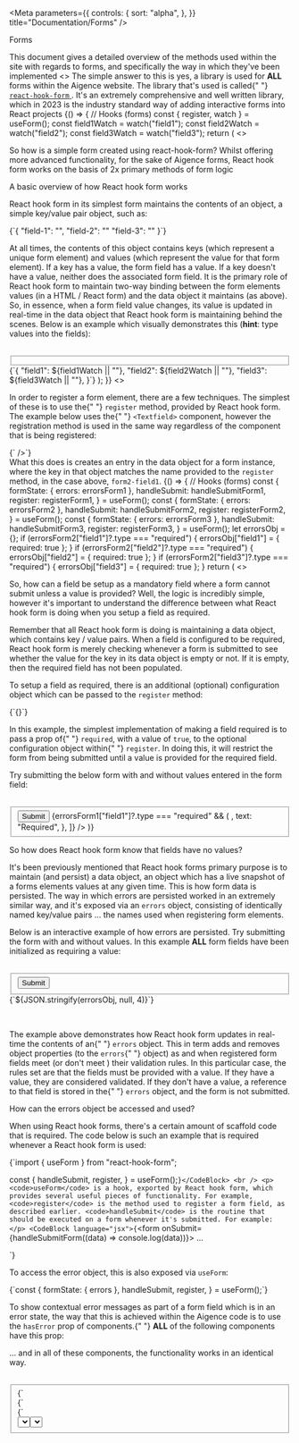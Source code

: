 <!-- Components -->


<!-- NPM imports -->


<!-- Scripts -->


<!-- Storybook imports -->


<!-- Types -->


<Meta
  parameters={{
    controls: {
      sort: "alpha",
    },
  }}
  title="Documentation/Forms"
/>

<Heading variant={1}>Forms</Heading>

<InformationPanel leadIn="Forms">
  This document gives a detailed overview of the methods used within the site with regards to forms, and specifically
  the way in which they've been implemented
</InformationPanel>

<Preview withSource="none">
  <Story name="Is a library used?">
    <StoryHeading heading="Is a library used?" />
    <>
      The simple answer to this is yes, a library is used for <strong>ALL</strong> forms within the Aigence website. The
      library that's used is called{" "}
      <a href="https://react-hook-form.com/docs">
        <code>react-hook-form</code>
      </a>
      . It's an extremely comprehensive and well written library, which in 2023 is the industry standard way of adding interactive
      forms into React projects
    </>
  </Story>
</Preview>

<Preview withSource="none">
  <Story name="A simple example">
    {() => {
      // Hooks (forms)
      const { register, watch } = useForm();
      const field1Watch = watch("field1");
      const field2Watch = watch("field2");
      const field3Watch = watch("field3");
      return (
        <>
          <StoryHeading heading="A simple example" />
          <p>
            So how is a simple form created using react-hook-form? Whilst offering more advanced functionality, for the
            sake of Aigence forms, React hook form works on the basis of 2x primary methods of form logic
          </p>
          <BulletList items={[{ text: "Registering a form element" }, { text: "Controllers" }]} />
          <Heading variant={5}>A basic overview of how React hook form works</Heading>
          <p>
            React hook form in its simplest form maintains the contents of an object, a simple key/value pair object,
            such as:
          </p>
          <CodeBlock language="jsx">{`{
  "field-1": "",
  "field-2": ""
  "field-3": ""
}`}</CodeBlock>
          <br />
          <p>
            At all times, the contents of this object contains keys (which represent a unique form element) and values
            (which represent the value for that form element). If a key has a value, the form field has a value. If a
            key doesn't have a value, neither does the associated form field. It is the primary role of React hook form
            to maintain two-way binding between the form elements values (in a HTML / React form) and the data object it
            maintains (as above). So, in essence, when a form field value changes, its value is updated in real-time in
            the data object that React hook form is maintaining behind the scenes. Below is an example which visually
            demonstrates this (<strong>hint</strong>: type values into the fields):
          </p>
          <br />
          <Grid.Row>
            <Grid.Col mobile={{ span: 12 }} tabletPortrait={{ span: 6 }}>
              <Fieldset dataAttributes={{ "data-component-spacing": "0" }} heading="Form heading">
                <Textfield {...register("field1")} label="Field 1" name="field1" placeholder="Placeholder text" />
                <Textfield {...register("field2")} label="Field 2" name="field2" placeholder="Placeholder text" />
                <Textfield
                  {...register("field3")}
                  dataAttributes={{ "data-component-spacing": "0" }}
                  label="Field 3"
                  name="field3"
                  placeholder="Placeholder text"
                />
              </Fieldset>
            </Grid.Col>
            <Grid.Col mobile={{ span: 12 }} tabletPortrait={{ span: 6 }}>
              <CodeBlock language="jsx">{`{
  "field1": ${field1Watch || ""},
  "field2": ${field2Watch || ""},
  "field3": ${field3Watch || ""},
}`}</CodeBlock>
            </Grid.Col>
          </Grid.Row>
        </>
      );
    }}
  </Story>
</Preview>

<Preview withSource="none">
  <Story name="Registering a form element">
    <>
      <StoryHeading heading="Registering a form element" />
      <p>
        In order to register a form element, there are a few techniques. The simplest of these is to use the{" "}
        <code>register</code> method, provided by React hook form. The example below uses the{" "}
        <code>&lt;Textfield&gt;</code> component, however the registration method is used in the same way regardless of
        the component that is being registered:
      </p>
      <CodeBlock language="jsx">{`<Textfield 
  {...register("field1")} 
  label="Field 1" 
  name="field1" 
  placeholder="Placeholder text" />
/>`}</CodeBlock>
      <br />
      What this does is creates an entry in the data object for a form instance, where the key in that object matches
      the name provided to the <code>register</code> method, in the case above, <code>form2-field1</code>.
    </>
  </Story>
</Preview>

<Preview withSource="none">
  <Story name="Required fields">
    {() => {
      // Hooks (forms)
      const {
        formState: { errors: errorsForm1 },
        handleSubmit: handleSubmitForm1,
        register: registerForm1,
      } = useForm();
      const {
        formState: { errors: errorsForm2 },
        handleSubmit: handleSubmitForm2,
        register: registerForm2,
      } = useForm();
      const {
        formState: { errors: errorsForm3 },
        handleSubmit: handleSubmitForm3,
        register: registerForm3,
      } = useForm();
      let errorsObj = {};
      if (errorsForm2["field1"]?.type === "required") {
        errorsObj["field1"] = { required: true };
      }
      if (errorsForm2["field2"]?.type === "required") {
        errorsObj["field2"] = { required: true };
      }
      if (errorsForm2["field3"]?.type === "required") {
        errorsObj["field3"] = { required: true };
      }
      return (
        <>
          <StoryHeading heading="Required fields" />
          <p>
            So, how can a field be setup as a mandatory field where a form cannot submit unless a value is provided?
            Well, the logic is incredibly simple, however it's important to understand the difference between what React
            hook form is doing when you setup a field as required.
          </p>
          <p>
            Remember that all React hook form is doing is maintaining a data object, which contains key / value pairs.
            When a field is configured to be required, React hook form is merely checking whenever a form is submitted
            to see whether the value for the key in its data object is empty or not. If it is empty, then the required
            field has not been populated.
          </p>
          <p>
            To setup a field as required, there is an additional (optional) configuration object which can be passed to
            the <code>register</code> method:
          </p>
          <CodeBlock language="jsx">{`{<Textfield 
  {...register("field1", { required: true })} 
  label="Field 1" 
  name="field1" 
  placeholder="Placeholder text" 
/>}`}</CodeBlock>
          <br />
          <p>
            In this example, the simplest implementation of making a field required is to pass a prop of{" "}
            <code>required</code>, with a value of <code>true</code>, to the optional configuration object within{" "}
            <code>register</code>. In doing this, it will restrict the form from being submitted until a value is
            provided for the required field.
          </p>
          <p>Try submitting the below form with and without values entered in the form field:</p>
          <br />
          <form onSubmit={handleSubmitForm1(onSubmitFormDebug)}>
            <Fieldset heading="Form heading">
              <Textfield
                {...registerForm1("field1", { required: true })}
                label="Field 1"
                name="field1"
                placeholder="Placeholder text"
              />
              <Button
                compact={true}
                dataAttributes={{
                  "data-component-spacing": errorsForm1["field1"]?.type === "required" ? ESizes.M : "0",
                }}
                isSubmit={true}
                variant="primary"
              >
                Submit
              </Button>
              {errorsForm1["field1"]?.type === "required" && (
                <IconList
                  dataAttributes={{ "data-component-spacing": "0" }}
                  items={[
                    {
                      icon: <Icon color={EColors.RED} id="closeCircle" />,
                      text: "Required",
                    },
                  ]}
                />
              )}
            </Fieldset>
          </form>
          <Heading variant={5}>So how does React hook form know that fields have no values?</Heading>
          <p>
            It's been previously mentioned that React hook forms primary purpose is to maintain (and persist) a data
            object, an object which has a live snapshot of a forms elements values at any given time. This is how form
            data is persisted. The way in which errors are persisted worked in an extremely similar way, and it's
            exposed via an <code>errors</code> object, consisting of identically named key/value pairs ... the names
            used when registering form elements.
          </p>
          <p>
            Below is an interactive example of how errors are persisted. Try submitting the form with and without
            values. In this example <strong>ALL</strong> form fields have been initialized as requiring a value:
          </p>
          <br />
          <form onSubmit={handleSubmitForm2(onSubmitFormDebug)}>
            <Grid.Row>
              <Grid.Col mobile={{ span: 12 }} tabletPortrait={{ span: 6 }}>
                <Fieldset dataAttributes={{ "data-component-spacing": "0" }} heading="Form heading">
                  <Textfield
                    {...registerForm2("field1", { required: true })}
                    label="Field 1"
                    name="field1"
                    placeholder="Placeholder text"
                  />
                  <Textfield
                    {...registerForm2("field2", { required: true })}
                    label="Field 2"
                    name="field2"
                    placeholder="Placeholder text"
                  />
                  <Textfield
                    {...registerForm2("field3", { required: true })}
                    label="Field 3"
                    name="field3"
                    placeholder="Placeholder text"
                  />
                  <Button
                    compact={true}
                    dataAttributes={{ "data-component-spacing": "0" }}
                    isSubmit={true}
                    variant="primary"
                  >
                    Submit
                  </Button>
                </Fieldset>
              </Grid.Col>
              <Grid.Col mobile={{ span: 12 }} tabletPortrait={{ span: 6 }}>
                <CodeBlock language="jsx">{`${JSON.stringify(errorsObj, null, 4)}`}</CodeBlock>
              </Grid.Col>
            </Grid.Row>
          </form>
          <br />
          <p>
            The example above demonstrates how React hook form updates in real-time the contents of an{" "}
            <code>errors</code> object. This in term adds and removes object properties (to the <code>errors</code>{" "}
            object) as and when registered form fields meet (or don't meet ) their validation rules. In this particular
            case, the rules set are that the fields must be provided with a value. If they have a value, they are
            considered validated. If they don't have a value, a reference to that field is stored in the{" "}
            <code>errors</code> object, and the form is not submitted.
          </p>
          <Heading variant={5}>How can the errors object be accessed and used?</Heading>
          <p>
            When using React hook forms, there's a certain amount of scaffold code that is required. The code below is
            such an example that is required whenever a React hook form is used:
          </p>
          <CodeBlock language="jsx">{`import { useForm } from "react-hook-form";
            
const {
  handleSubmit,
  register,
} = useForm();`}</CodeBlock>
          <br />
          <p>
            <code>useForm</code> is a hook, exported by React hook form, which provides several useful pieces of
            functionality. For example, <code>register</code> is the method used to register a form field, as described
            earlier. <code>handleSubmit</code> is the routine that should be executed on a form whenever it's submitted.
            For example:
          </p>
          <CodeBlock language="jsx">{`<form onSubmit={handleSubmitForm((data) => console.log(data))}>
  ...
</form>`}</CodeBlock>
          <br />
          <p>
            To access the error object, this is also exposed via <code>useForm</code>:
          </p>
          <CodeBlock language="jsx">{`const {
  formState: { errors },
  handleSubmit,
  register,
} = useForm();`}</CodeBlock>
          <br />
          <p>
            To show contextual error messages as part of a form field which is in an error state, the way that this is
            achieved within the Aigence code is to use the <code>hasError</code> prop of components.{" "}
            <strong>ALL</strong> of the following components have this prop:
          </p>
          <BulletList
            items={[
              { text: "Checkbox" },
              { text: "Datepicker" },
              { text: "Radio list" },
              { text: "Select" },
              { text: "SwitchToggle" },
              { text: "Textarea" },
              { text: "Textfield" },
            ]}
          />
          <p>... and in all of these components, the functionality works in an identical way.</p>
          <br />
          <Fieldset heading="Form heading">
            <Grid.Row>
              <Grid.Col mobile={{ span: 12 }} tabletPortrait={{ span: 4 }} verticalAlignment="bottom">
                <Checkbox
                  dataAttributes={{ "data-component-spacing": ESizes.XS }}
                  hasError={true}
                  label="Checkbox"
                  name="checkbox-has-error"
                  value={1}
                />
                <CodeBlock language="jsx">{`<Checkbox hasError={true}`}</CodeBlock>
                <br />
              </Grid.Col>
              <Grid.Col mobile={{ span: 12 }} tabletPortrait={{ span: 4 }} verticalAlignment="bottom">
                <DatePicker
                  dataAttributes={{ "data-component-spacing": ESizes.XS }}
                  hasError={true}
                  label="Datepicker)"
                  type="datepicker"
                />
                <CodeBlock language="jsx">{`<DatePicker hasError={true}`}</CodeBlock>
                <br />
              </Grid.Col>
              <Grid.Col mobile={{ span: 12 }} tabletPortrait={{ span: 4 }} verticalAlignment="bottom">
                <RadioList
                  hasError={true}
                  id="radio-list-has-error"
                  items={[
                    {
                      text: "Item 1",
                      value: 1,
                    },
                  ]}
                  label="Radio list"
                />
                <CodeBlock language="jsx">{`<RadioList hasError={true}`}</CodeBlock>
                <br />
              </Grid.Col>
            </Grid.Row>
            <Divider />
            <Grid.Row>
              <Grid.Col mobile={{ span: 12 }} tabletPortrait={{ span: 4 }} verticalAlignment="bottom">
                <Select
                  dataAttributes={{ "data-component-spacing": ESizes.XS }}
                  fullWidth={true}
                  hasError={true}
                  id="select-has-error"
                  items={[
                    {
                      text: "Item 1 text",
                      value: 1,
                    },
                  ]}
                  label="Select"
                  placeholder="Placeholder text"
                />
                <CodeBlock language="jsx">{`<Select hasError={true}`}</CodeBlock>
                <br />
              </Grid.Col>
              <Grid.Col mobile={{ span: 12 }} tabletPortrait={{ span: 4 }} verticalAlignment="bottom">
                <SwitchToggle
                  active={false}
                  colour="green"
                  dataAttributes={{ "data-component-spacing": ESizes.XS }}
                  hasError={true}
                  id="switch-toggle-has-error"
                  label="Switch toggle"
                  size="small"
                />
                <CodeBlock language="jsx">{`<SwitchToggle hasError={true}`}</CodeBlock>
                <br />
              </Grid.Col>
              <Grid.Col mobile={{ span: 12 }} tabletPortrait={{ span: 4 }} verticalAlignment="bottom">
                <Textfield
                  dataAttributes={{ "data-component-spacing": ESizes.XS }}
                  hasError={true}
                  label="Textfield"
                  name="textfield-has-error"
                  placeholder="Placeholder text"
                />
                <CodeBlock language="jsx">{`<Textfield hasError={true}`}</CodeBlock>
                <br />
              </Grid.Col>
            </Grid.Row>
            <Divider />
            <Grid.Row>
              <Grid.Col mobile={{ span: 12 }} tabletPortrait={{ span: 4 }} verticalAlignment="bottom">
                <Textarea
                  dataAttributes={{ "data-component-spacing": ESizes.XS }}
                  hasError="Textarea"
                  label="Textarea"
                  name="textarea"
                  placeholder="Placeholder text"
                  rows={3}
                />
                <CodeBlock language="jsx">{`<Textarea hasError={true}`}</CodeBlock>
              </Grid.Col>
            </Grid.Row>
          </Fieldset>
          <Heading variant={5}>Wiring up React hook form errors to Aigence components</Heading>
          <p>
            The last missing element to having live error messaging is to link up the live error object contents to each
            related component. In order to do this, the name that a field is registered as needs to be used in order to
            determine whether that specific field is valid OR erroring at a given time. Below is an example of how this
            is achieved:
          </p>
          <CodeBlock language="jsx">{`<Textfield 
  {...registerForm2("field1", { required: true })} 
  hasError={errors["field1"]?.type === "required"}
  label="Field 1" 
  name="field1" 
  placeholder="Placeholder text" 
/>`}</CodeBlock>
          <br />
          <p>
            The above example queries the <code>errors</code> object that React hook form contains, looking for an entry
            that matches the registered name of the current form field. In the above example, this is{" "}
            <code>field1</code>. If there is an entry for this field within the <code>errors</code> object{" "}
            <strong>AND</strong> the error type is <code>required</code>, this means that the form field has not been
            filled in, and is therefore in an error state. This checked is passed into the{" "}
            <code>&lt;Textfield&gt;</code> components <code>hasError</code> prop, in a way whereby the check will return
            a boolean. If that boolean resolves as <code>true</code>, then the component is being informed that the
            error styling should be applied. Due to the way that React hook forms <code>error</code> object updates in
            real-time, so too will the visibility of the error state of components, provided they're written with the
            above logic.
          </p>
          <Heading variant={5}>Other validation rules</Heading>
          <p>
            There are a whole host of options that can be provided to the optional configuration object within the{" "}
            <code>register</code> method, such as minimum and maximum lengths, types (strings vs numbers), regex
            patterns, custom error messages etc. Further details on these can be found{" "}
            <Link
              dataAttributes={{ "data-component-spacing": "0" }}
              href="https://react-hook-form.com/docs/useform/register"
            >
              here
            </Link>
            .
          </p>
          <p>
            Below is an example of how different error messages can be provided to form elements, based on different
            rules. For example, the textfield in the below form has 3x separate rules attached to it. Only when all of
            them are met will the fields be submittable:
          </p>
          <BulletList
            items={[{ text: "Required" }, { text: "Minimum of 2 characters" }, { text: "Maximum of 2 characters" }]}
          />
          <br />
          <form onSubmit={handleSubmitForm3(onSubmitFormDebug)}>
            <Fieldset heading="Form heading">
              <Textfield
                {...registerForm3("field1", {
                  minLength: { message: "Minimum length of 2 characters", value: 2 },
                  maxLength: { message: "Maximum length of 5 characters", value: 5 },
                  required: "Field is required",
                })}
                hasError={errorsForm3["field1"]}
                label="Field 1"
                name="field1"
                placeholder="Placeholder text"
              />
              <Button
                compact={true}
                dataAttributes={{ "data-component-spacing": errorsForm3["field1"] ? ESizes.M : "0" }}
                isSubmit={true}
                variant="primary"
              >
                Submit
              </Button>
              {errorsForm3["field1"] && (
                <IconList
                  dataAttributes={{ "data-component-spacing": "0" }}
                  items={[
                    {
                      icon: <Icon color={EColors.RED} id="closeCircle" />,
                      text: errorsForm3["field1"].message,
                    },
                  ]}
                />
              )}
            </Fieldset>
          </form>
          <p>In order to assign multiple errors to a single form field:</p>
          <CodeBlock language="jsx">{`<form onSubmit={handleSubmitForm3(onSubmitFormDebug)} >
  <Fieldset heading="Form heading">
    <Textfield
      {...registerForm3("field1", {
        minLength: { message: "Minimum length of 2 characters", value: 2 },
        maxLength: { message: "Maximum length of 5 characters", value: 5 },
        required: "Field is required"
      })}
      hasError={errorsForm3["field1"]}
      label="Field 1"
      name="field1"
      placeholder="Placeholder text"
    />
    <Button compact={true} isSubmit={true} variant="primary">
      Submit
    </Button>
    {errorsForm3["field1"] && (
      <IconList 
        items={[
          {
            icon: <Icon color="${EColors.RED}" id="closeCircle" />,
            text: errorsForm3["field1"].message
          }
        ]}
      />
    )}
  </Fieldset>
</form>`}</CodeBlock>
          <br />
          <span>
            In this particular example, custom inline error messages are also shown as well as the indented error
            border, to further demonstrate this feature.
          </span>
        </>
      );
    }}
  </Story>
</Preview>

<Preview withSource="none">
  <Story name="Controllers">
    <StoryHeading heading="Controllers" />
    <>
      <p>
        React hook form offers support for controlled components, as opposed to uncontrolled components. In terms of the
        difference between these:
      </p>
      <Grid.Row>
        <Grid.Col mobile={{ span: 12 }} tabletPortrait={{ span: 6 }}>
          <CodeBlock language="jsx">{`<Checkbox checked={true} />`}</CodeBlock>
          <br />
          <p>Where the state of a component is controlled by a parent component, and is passed down via props</p>
        </Grid.Col>
        <Grid.Col mobile={{ span: 12 }} tabletPortrait={{ span: 6 }}>
          <CodeBlock language="jsx">{`<Checkbox />`}</CodeBlock>
          <br />
          <p>
            Where a component is allowed to operate its usual event handlers such as <code>onChange</code> independently
            from any provided state, and for its "live" value to be derived from that
          </p>
        </Grid.Col>
      </Grid.Row>
      <Divider />
      <p>
        So, in the case of using a <code>Controller</code>, it allows the data that React hook form persists for a field
        to be passed down to a controlled component. This means that two-way binding is established between the form and
        the form field. Typically, this feature would be used when working with third-party libraries such as Ant Design
        or Material UI, which typically offer controlled UI components.
      </p>
      <p>
        There is however another reason why you'd want to use React hook forms <code>Controller</code>. Whenever a form
        element is registered by React hook form (via <code>register</code>), it provides certain props to the form
        element. Props such as <code>onBlur</code>, <code>onChange</code> and <code>ref</code>. Whenever that form
        fields value changes, these internal props are used to persist the current state of the form field (managed
        internally by React hook form). If there is ever a scenario where a form element has to have a custom ref, or
        has to execute specific logic on <code>onBlur</code> or <code>onChange</code> that goes over and above handling
        the actual event itself, then a <code>Controller</code> will be required. An example of this may be that
        whenever a textfield has a value entered, a neighbouring component needs to be updated, telling the user whether
        the value they entered is a certain value. In this scenario, if you were to use <code>register</code>. as in the
        previous examples, an internal <code>onChange</code> handler would be executed by React hook form, leaving
        nowhere for logic to be placed to check the value entered and perform a subsequent UI update. To solve this
        problem, a <code>Controller</code> should be used. Here's an example:
      </p>
      <CodeBlock language="jsx">
        {`import { Controller, useForm } from "react-hook-form";
 
const {
  control,
  register
} = useForm();
 
<Controller
  control={control}
  name="textfield"
  render={({ field: { name, onBlur, onChange, value }, formState: { errors }}) => (
    <Textfield
      {...register(name, { required: true })}
      label="Textfield"
      name={name}
      onChange={(e) => {
        onChange(e);
 
        // Custom logic here
        // Check to see if value matches a specific value
      }}
      placeholder="Textfield"
    />
  )}
/>`}
      </CodeBlock>
      <br />
      <p>
        As can be seen in the above example, the <code>onChange</code> event handler is still executed, but because it
        executes the <code>onChange</code> returned by the <code>Controller</code>, it then allows additional
        functionality to be executed in parallel. You can also see in the code sample above that the <code>errors</code>{" "}
        data object for a controlled form element is also provided in the render props of the <code>Controller</code>,
        so that inline error logic is still possible for controled fields.
      </p>
      <p>
        Were the regular <code>register</code> method to be used <strong>WITHOUT</strong> a <code>Controller</code> for
        this same example:
      </p>
      <CodeBlock language="jsx">
        {`import { useForm } from "react-hook-form";
 
const {
  register
} = useForm();
 
<Textfield
  {...register(name, { required: true })}
  label="Textfield"
  name={name}
  onChange={(e) => {
    // Custom logic here
    // Check to see if value matches a specific value
  }}
  placeholder="Textfield"
/>`}
      </CodeBlock>
      <br />
      <p>What would happen is that:</p>
      <BulletList
        items={[
          {
            text: "Whenever the textfield value changes ... YES ... the custom logic WOULD be executed",
          },
          {
            text: "The form value would NOT persist within React hook forms state for that field, meaning it would be considered empty, regardless of a value having been provided",
          },
          {
            text: "The form fields value would NOT be provided as part of any form submission",
          },
        ]}
      />
      <Heading variant={4}>Why?</Heading>
      <p>
        In the above example, the <code>onChange</code> event that is executed on the textfield component overrides the{" "}
        <code>onChange</code> event that React hook form created by default via <code>register</code>. As a result,
        whenever the value changes in the component, its value isn't sent to React hook form. A <code>Controller</code>{" "}
        allows for the default event to be called in addition to other logic within the same handler, in this case{" "}
        <code>onChange</code>.
      </p>
      <Heading variant={4}>Another example</Heading>
      <p>
        The code sample below is from the Aigence-UI project whereby a <code>&lt;SwitchToggle&gt;</code> component has
        to update a boolean (held in component state). That booleans value determines whether a textfield on the same
        page is disabled or enabled. Because of the additional logic needing to be executed on the <code>onChange</code>{" "}
        handler of <code>&lt;SwitchToggle&gt;</code>, a <code>Controller</code> is required:
      </p>
      <CodeBlock language="jsx">
        {`import { Controller, useForm } from "react-hook-form";
 
// Hooks (state)        
const [chargeVisible, updateChargeVisible] = useState(false);
 
const {
  control,
  register
} = useForm();
 
<Controller
  control={control}
  name="charge"
  render={({ field: { name, onChange, value }, formState: { errors }}) => (
    <SwitchToggle
      active={value}
      hasError={errors[name]?.type === "required"}
      id="charge
      label="Is there a charge for this benefit?"
      onChange={(e) => {
        updateChargeVisible(!chargeVisible)
        onChange(e);
      }}
      size="small"
    />
  )}
/>
 
<Textfield
  {...register("fixed-amount"), { required: true })}
  disabled={!chargeVisible}
  hasError={errors["fixed-amount"]?.type === "required"}
  name="fixed-amount"
  placeholder=""
  prefix={<>Fixed amount £</>}
/>`}
      </CodeBlock>
      <br />
      <Heading variant={4}>Code walkthrough</Heading>
      <Heading variant={4}>SwitchToggle component</Heading>
      <p>There's quite a few things going on with this component:</p>
      <BulletList
        items={[
          {
            text: (
              <>
                The component is controlled, as it's providing the <code>value</code> from the render props of the{" "}
                <code>Controller</code> to the <code>active</code> prop of the component. This is how React hook form
                binds its persisted form state through to a child component, thus making it controlled
              </>
            ),
          },
          {
            text: (
              <>
                The <code>hasError</code> prop is being passed a boolean value, provided from the entry in the{" "}
                <code>errors</code> object for that specific field. This is therefore a live snapshot of the validity of
                the fields contents
              </>
            ),
          },
          {
            text: (
              <>
                Within the <code>onChange</code> handler, not only is the <code>onChange</code> from the{" "}
                <code>Controller</code> executed, but so too is a state update, the value of which is used by a related
                form field
              </>
            ),
          },
        ]}
      />
      <Heading variant={4}>Related Textfield component</Heading>
      <BulletList
        dataAttributes={{ "data-component-spacing": "0" }}
        items={[
          {
            text: (
              <>
                With the <code>chargeVisible</code> boolean (held in local component state) having been updated by the{" "}
                <code>onChange</code> event handler of <code>&lt;SwitchToggle&gt;</code>, this component is then able to
                use that value to determine whether it should be enabled or disabled. And because of the local component
                state being updated on the event handler of the <code>Controller</code>, all of this logic is bound to
                the form state in real-time
              </>
            ),
          },
        ]}
      />
    </>
  </Story>
</Preview>
